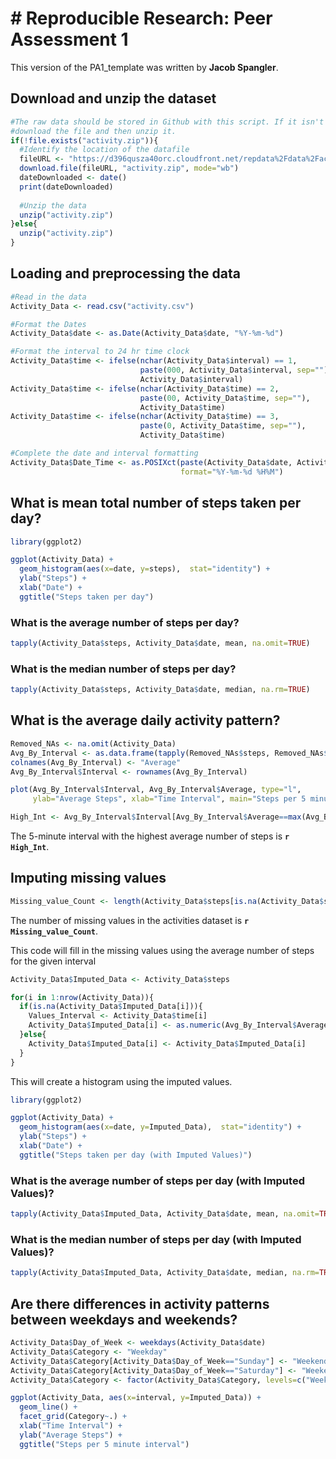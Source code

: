 # Reproducible Research: Peer Assessment 1
=========================================
This version of the PA1_template was written by **Jacob Spangler**.

## Download and unzip the dataset
```r
#The raw data should be stored in Github with this script. If it isn't then this portion will 
#download the file and then unzip it.
if(!file.exists("activity.zip")){
  #Identify the location of the datafile
  fileURL <- "https://d396qusza40orc.cloudfront.net/repdata%2Fdata%2Factivity.zip"
  download.file(fileURL, "activity.zip", mode="wb")
  dateDownloaded <- date()
  print(dateDownloaded)
  
  #Unzip the data
  unzip("activity.zip")
}else{
  unzip("activity.zip")
}
```

## Loading and preprocessing the data
```r
#Read in the data
Activity_Data <- read.csv("activity.csv")

#Format the Dates
Activity_Data$date <- as.Date(Activity_Data$date, "%Y-%m-%d")

#Format the interval to 24 hr time clock
Activity_Data$time <- ifelse(nchar(Activity_Data$interval) == 1,
                             paste(000, Activity_Data$interval, sep=""),
                             Activity_Data$interval)
Activity_Data$time <- ifelse(nchar(Activity_Data$time) == 2,
                             paste(00, Activity_Data$time, sep=""),
                             Activity_Data$time)
Activity_Data$time <- ifelse(nchar(Activity_Data$time) == 3,
                             paste(0, Activity_Data$time, sep=""),
                             Activity_Data$time)

#Complete the date and interval formatting
Activity_Data$Date_Time <- as.POSIXct(paste(Activity_Data$date, Activity_Data$time),
                                      format="%Y-%m-%d %H%M")
```

## What is mean total number of steps taken per day?
```r
library(ggplot2)

ggplot(Activity_Data) +
  geom_histogram(aes(x=date, y=steps),  stat="identity") +
  ylab("Steps") +
  xlab("Date") +
  ggtitle("Steps taken per day")
```

### What is the average number of steps per day?
```r
tapply(Activity_Data$steps, Activity_Data$date, mean, na.omit=TRUE)
```

### What is the median number of steps per day?
```r
tapply(Activity_Data$steps, Activity_Data$date, median, na.rm=TRUE)
```

## What is the average daily activity pattern?
```r
Removed_NAs <- na.omit(Activity_Data)
Avg_By_Interval <- as.data.frame(tapply(Removed_NAs$steps, Removed_NAs$time, mean))
colnames(Avg_By_Interval) <- "Average"
Avg_By_Interval$Interval <- rownames(Avg_By_Interval)

plot(Avg_By_Interval$Interval, Avg_By_Interval$Average, type="l",
     ylab="Average Steps", xlab="Time Interval", main="Steps per 5 minute interval")

High_Int <- Avg_By_Interval$Interval[Avg_By_Interval$Average==max(Avg_By_Interval$Average)]
```
The 5-minute interval with the highest average number of steps is **`r High_Int`**.

## Imputing missing values
```r
Missing_value_Count <- length(Activity_Data$steps[is.na(Activity_Data$steps)])
```
The number of missing values in the activities dataset is **`r Missing_value_Count`**.

This code will fill in the missing values using the average number of steps for the given interval
```r
Activity_Data$Imputed_Data <- Activity_Data$steps

for(i in 1:nrow(Activity_Data)){
  if(is.na(Activity_Data$Imputed_Data[i])){
    Values_Interval <- Activity_Data$time[i]
    Activity_Data$Imputed_Data[i] <- as.numeric(Avg_By_Interval$Average[Avg_By_Interval$Interval==Values_Interval])
  }else{
    Activity_Data$Imputed_Data[i] <- Activity_Data$Imputed_Data[i]
  }
}

```

This will create a histogram using the imputed values.
```r
library(ggplot2)

ggplot(Activity_Data) +
  geom_histogram(aes(x=date, y=Imputed_Data),  stat="identity") +
  ylab("Steps") +
  xlab("Date") +
  ggtitle("Steps taken per day (with Imputed Values)")
```

### What is the average number of steps per day (with Imputed Values)?
```r
tapply(Activity_Data$Imputed_Data, Activity_Data$date, mean, na.omit=TRUE)
```

### What is the median number of steps per day (with Imputed Values)?
```r
tapply(Activity_Data$Imputed_Data, Activity_Data$date, median, na.rm=TRUE)
```

## Are there differences in activity patterns between weekdays and weekends?
```r

Activity_Data$Day_of_Week <- weekdays(Activity_Data$date)
Activity_Data$Category <- "Weekday"
Activity_Data$Category[Activity_Data$Day_of_Week=="Sunday"] <- "Weekend"
Activity_Data$Category[Activity_Data$Day_of_Week=="Saturday"] <- "Weekend"
Activity_Data$Category <- factor(Activity_Data$Category, levels=c("Weekday", "Weekend"))

ggplot(Activity_Data, aes(x=interval, y=Imputed_Data)) +
  geom_line() +
  facet_grid(Category~.) +
  xlab("Time Interval") +
  ylab("Average Steps") +
  ggtitle("Steps per 5 minute interval")
```

